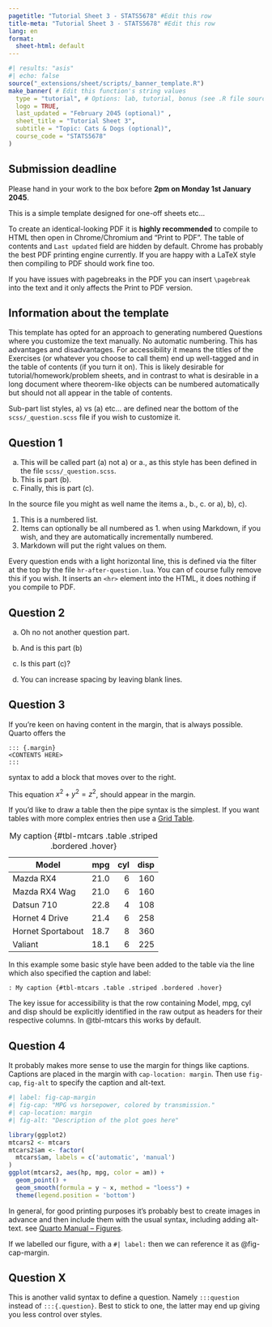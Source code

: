 ```yaml
---
pagetitle: "Tutorial Sheet 3 - STATS5678" #Edit this row
title-meta: "Tutorial Sheet 3 - STATS5678" #Edit this row
lang: en
format:
  sheet-html: default
---
```

<!-- Start of banner -->
```r
#| results: "asis"
#| echo: false
source("_extensions/sheet/scripts/_banner_template.R")
make_banner( # Edit this function's string values
  type = "tutorial", # Options: lab, tutorial, bonus (see .R file source above)
  logo = TRUE,
  last_updated = "February 2045 (optional)" ,
  sheet_title = "Tutorial Sheet 3",
  subtitle = "Topic: Cats & Dogs (optional)",
  course_code = "STATS5678"
)
```
<!-- End of banner -->

<!-- A sample text box (red border) -->
::: {.box .box-red}
## Submission deadline

Please hand in your work to the box before **2pm on Monday 1st January 2045**.

This is a simple template designed for one-off sheets etc...

To create an identical-looking PDF it is **highly recommended** to compile to HTML then open in Chrome/Chromium and "Print to PDF". The table of contents and `Last updated` field are hidden by default. Chrome has probably the best PDF printing engine currently. If you are happy with a LaTeX style then compiling to PDF should work fine too.

If you have issues with pagebreaks in the PDF you can insert `\pagebreak` into the text and it only affects the Print to PDF version.
:::

<!-- This double border red box is hidden
::: {.box .box-red-double}
## Plagiarism warning
This is a box with a medium thickness double red border (two lines close together) and left-aligned text.
:::
-->

<!-- A sample text box (blue double border) -->
::: {.box .box-blue}
## Information about the template
::::: small
This template has opted for an approach to generating numbered Questions where you customize the text manually. No automatic numbering. This has advantages and disadvantages. For accessibility it means the titles of the Exercises (or whatever you choose to call them) end up well-tagged and in the table of contents (if you turn it on). This is likely desirable for tutorial/homework/problem sheets, and in contrast to what is desirable in a long document where theorem-like objects can be numbered automatically but should not all appear in the table of contents.

Sub-part list styles, a) vs (a) etc... are defined near the bottom of the `scss/_question.scss` file if you wish to customize it.
:::::
:::

::: {.question}

## Question 1

a. This will be called part (a) not a) or a., as this style has been defined in the file `scss/_question.scss`.
a. This is part (b).
a. Finally, this is part (c).

In the source file you might as well name the items a., b., c. or a), b), c).

1. This is a numbered list.
1. Items can optionally be all numbered as 1\. when using Markdown, if you wish, and they are automatically incrementally numbered.
1. Markdown will put the right values on them.

Every question ends with a light horizontal line, this is defined via the filter at the top by the file `hr-after-question.lua`. You can of course fully remove this if you wish. It inserts an `<hr>` element into the HTML, it does nothing if you compile to PDF.

:::

::: {.question}

## Question 2

a. Oh no not another question part.

b. And is this part (b)

c. Is this part (c)?

d. You can increase spacing by leaving blank lines.

:::

:::{.question}

## Question 3

If you're keen on having content in the margin, that is always possible. Quarto offers the 

```
::: {.margin}
<CONTENTS HERE>
:::
``` 

syntax to add a block that moves over to the right.

:::: {.column-margin}
This equation $x^2+y^2=z^2$, should appear in the margin.
::::

If you'd like to draw a table then the pipe syntax is the simplest. If you want tables with more complex entries then use a [Grid Table](https://quarto.org/docs/authoring/tables.html#grid-tables).


| Model            |  mpg | cyl | disp |
|------------------|-----:|----:|----:|
| Mazda RX4        | 21.0 |   6 | 160 |
| Mazda RX4 Wag    | 21.0 |   6 | 160 |
| Datsun 710       | 22.8 |   4 | 108 |
| Hornet 4 Drive   | 21.4 |   6 | 258 |
| Hornet Sportabout| 18.7 |   8 | 360 |
| Valiant          | 18.1 |   6 | 225 |

: My caption {#tbl-mtcars .table .striped .bordered .hover}

In this example some basic style have been added to the table via the line which also specified the caption and label:
```
: My caption {#tbl-mtcars .table .striped .bordered .hover}
```

The key issue for accessibility is that the row containing Model, mpg, cyl and disp should be explicitly identified in the raw output as headers for their respective columns. In @tbl-mtcars this works by default.

:::

::: {.question}

## Question 4


It probably makes more sense to use the margin for things like captions. Captions are placed in the margin with `cap-location: margin`. Then use `fig-cap`, `fig-alt` to specify the caption and alt-text.

```r
#| label: fig-cap-margin
#| fig-cap: "MPG vs horsepower, colored by transmission."
#| cap-location: margin
#| fig-alt: "Description of the plot goes here"

library(ggplot2)
mtcars2 <- mtcars
mtcars2$am <- factor(
  mtcars$am, labels = c('automatic', 'manual')
)
ggplot(mtcars2, aes(hp, mpg, color = am)) +
  geom_point() +
  geom_smooth(formula = y ~ x, method = "loess") +
  theme(legend.position = 'bottom')
```
:::

In general, for good printing purposes it's probably best to create images in advance and then include them with the usual syntax, including adding alt-text. see [Quarto Manual -- Figures](https://quarto.org/docs/authoring/figures.html).

If we labelled our figure, with a `#| label:` then we can reference it as @fig-cap-margin.

:::question
## Question X

This is another valid syntax to define a question. Namely ```:::question``` instead of ```:::{.question}```. Best to stick to one, the latter may end up giving you less control over styles.
:::

